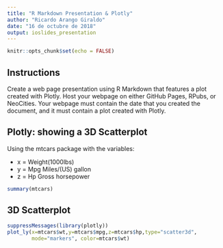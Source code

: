 ```yaml
---
title: "R Markdown Presentation & Plotly"
author: "Ricardo Arango Giraldo"
date: "16 de octubre de 2018"
output: ioslides_presentation
---
```


```r
knitr::opts_chunk$set(echo = FALSE)
```

## Instructions


Create a web page presentation using R Markdown that features a plot created with Plotly. Host your webpage on either GitHub Pages, RPubs, or NeoCities. Your webpage must contain the date that you created the document, and it must contain a plot created with Plotly.

## Plotly: showing a 3D Scatterplot

Using the mtcars package with the variables:

- x = Weight(1000lbs)
- y = Mpg Miles/(US) gallon
- z = Hp Gross horsepower

```r
summary(mtcars)
```

## 3D Scatterplot

```r
suppressMessages(library(plotly))
plot_ly(x=mtcars$wt,y=mtcars$mpg,z=mtcars$hp,type="scatter3d", 
        mode="markers", color=mtcars$wt)
```

